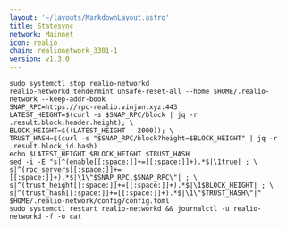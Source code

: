 ```yaml
---
layout: '~/layouts/MarkdownLayout.astro'
title: Statesync
network: Mainnet
icon: realio
chain: realionetwork_3301-1
version: v1.3.0
---
```


```
sudo systemctl stop realio-networkd
realio-networkd tendermint unsafe-reset-all --home $HOME/.realio-network --keep-addr-book
SNAP_RPC=https://rpc-realio.vinjan.xyz:443
LATEST_HEIGHT=$(curl -s $SNAP_RPC/block | jq -r .result.block.header.height); \
BLOCK_HEIGHT=$((LATEST_HEIGHT - 2000)); \
TRUST_HASH=$(curl -s "$SNAP_RPC/block?height=$BLOCK_HEIGHT" | jq -r .result.block_id.hash)
echo $LATEST_HEIGHT $BLOCK_HEIGHT $TRUST_HASH
sed -i -E "s|^(enable[[:space:]]+=[[:space:]]+).*$|\1true| ; \
s|^(rpc_servers[[:space:]]+=[[:space:]]+).*$|\1\"$SNAP_RPC,$SNAP_RPC\"| ; \
s|^(trust_height[[:space:]]+=[[:space:]]+).*$|\1$BLOCK_HEIGHT| ; \
s|^(trust_hash[[:space:]]+=[[:space:]]+).*$|\1\"$TRUST_HASH\"|" $HOME/.realio-network/config/config.toml
sudo systemctl restart realio-networkd && journalctl -u realio-networkd -f -o cat
```
